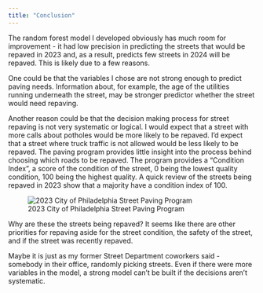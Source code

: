```yaml
---
title: "Conclusion"
---
```


The random forest model I developed obviously has much room for improvement - it had low precision in predicting the streets that would be repaved in 2023 and, as a result, predicts few streets in 2024 will be repaved. This is likely  due to a few reasons. 

One could be that the variables I chose are not strong enough to predict paving needs. Information about, for example, the age of the utilities running underneath the street, may be stronger predictor whether the street would need repaving.

Another reason could be that the decision making process for street repaving is not very systematic or logical. I would expect that a street with more calls about potholes would be more likely to be repaved. I'd expect that a street where truck traffic is not allowed would be less likely to be repaved. The paving program provides little insight into the process behind choosing which roads to be repaved. The program provides a "Condition Index", a score of the condition of the street, 0 being the lowest quality condition, 100 being the highest quality. A quick review of the streets being repaved in 2023 show that a majority have a condition index of 100. 

![2023 City of Philadelphia Street Paving Program](/images/2023_PavingProgram.png)

Why are these the streets being repaved? It seems like there are other priorities for repaving aside for the street condition, the safety of the street, and if the street was recently repaved. 

Maybe it is just as my former Street Department coworkers said - somebody in their office, randomly picking streets. Even if there were more variables in the model, a strong model can't be built if the decisions aren't systematic. 